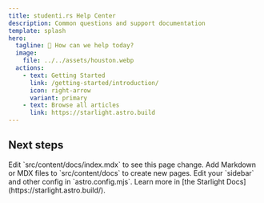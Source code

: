 ```yaml
---
title: studenti.rs Help Center
description: Common questions and support documentation
template: splash
hero:
  tagline: 👋 How can we help today?
  image:
    file: ../../assets/houston.webp
  actions:
    - text: Getting Started
      link: /getting-started/introduction/
      icon: right-arrow
      variant: primary
    - text: Browse all articles
      link: https://starlight.astro.build
---
```



## Next steps

<CardGrid stagger>
  <Card title="Update content" icon="pencil">
    Edit `src/content/docs/index.mdx` to see this page change.
  </Card>
  <Card title="Add new content" icon="add-document">
    Add Markdown or MDX files to `src/content/docs` to create new pages.
  </Card>
  <Card title="Configure your site" icon="setting">
    Edit your `sidebar` and other config in `astro.config.mjs`.
  </Card>
  <Card title="Read the docs" icon="open-book">
    Learn more in [the Starlight Docs](https://starlight.astro.build/).
  </Card>
</CardGrid>
